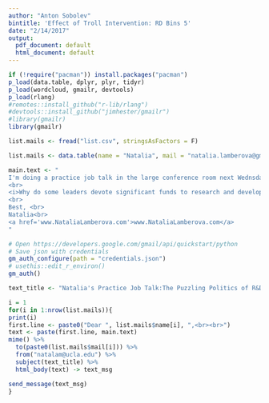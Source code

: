 ```yaml
---
author: "Anton Sobolev"
bintitle: 'Effect of Troll Intervention: RD Bins 5'
date: "2/14/2017"
output:
  pdf_document: default
  html_document: default
---
```

```r
if (!require("pacman")) install.packages("pacman")
p_load(data.table, dplyr, plyr, tidyr)
p_load(wordcloud, gmailr, devtools)
p_load(rlang)
#remotes::install_github("r-lib/rlang")
#devtools::install_github("jimhester/gmailr")
#library(gmailr)
library(gmailr)
```

```r
list.mails <- fread("list.csv", stringsAsFactors = F)
```

```r
list.mails <- data.table(name = "Natalia", mail = "natalia.lamberova@gmail.com")
```

```r
main.text <- "
I'm doing a practice job talk in the large conference room next Wednsday (Oct 16, 12:30-1:45) in Bunche Hall 4276. It would be great if you could stop by. Here is the abstract of my job market paper. <br>
<br>
<i>Why do some leaders devote significant funds to research and development (R&D) eventhough such investments are risky, less visible to the public than many other investments, and typically bear fruit only after the incumbent has already left office?  This paper suggests that investing in R&D improves the incumbent’s perceived competence among voters. Using a formal model of signalling, survey experiments conducted in the US and Russia, and corroborating cross-country evidence, I demonstrate that investment in R&D improves perceptions of incumbent competence and approval of the government among the citizenry. <br>
<br>
Best, <br>
Natalia<br>
<a href='www.NataliaLamberova.com'>www.NataliaLamberova.com</a>
"
```

```r
# Open https://developers.google.com/gmail/api/quickstart/python
# Save json with credentials
gm_auth_configure(path = "credentials.json")
# usethis::edit_r_environ()
gm_auth()
```




```r
text_title <- "Natalia's Practice Job Talk:The Puzzling Politics of R&D: Signaling Competence through Risky Projects"
```

```r
i = 1
for(i in 1:nrow(list.mails)){
print(i)
first.line <- paste0("Dear ", list.mails$name[i], ",<br><br>")
text <- paste(first.line, main.text)
mime() %>%
  to(paste0(list.mails$mail[i])) %>%
  from("natalam@ucla.edu") %>%
  subject(text_title) %>%
  html_body(text) -> text_msg

send_message(text_msg)  
}
```



